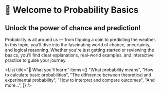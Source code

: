 # 🎲 Welcome to Probability Basics

## Unlock the power of chance and prediction!

Probability is all around us — from flipping a coin to
predicting the weather. In this topic, you’ll dive into the
fascinating world of <Bold>chance, uncertainty</Bold>, and <Bold>logical reasoning</Bold>. Whether you&apos;re just getting started or reviewing the basics, you&apos;ll find clear explanations, real-world examples, and interactive practice to guide your journey.

<List
    title="📌 What you'll learn:"
    items={[
        "What probability means",
        "How to calculate basic probabilities",
        "The difference between theoretical and experimental probability",
        "How to interpret and compare outcomes",
        "And more…",
    ]}
/>

<ModuleTopicsList moduleSlug="intro-to-probability"/>

<PageMeta date="10-10-2010" attempts={14} questionsCount={12} />

